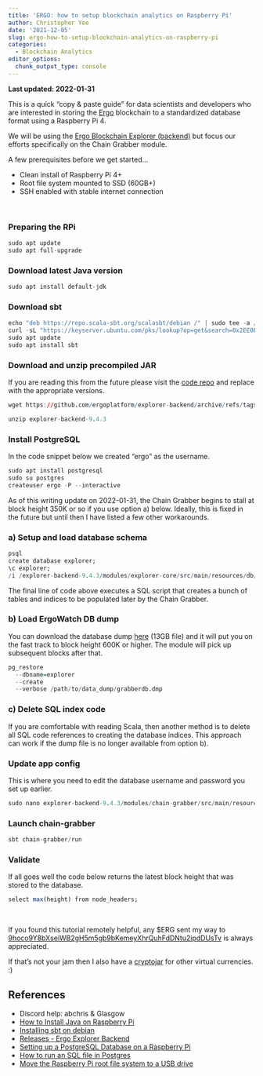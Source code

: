 ```yaml
---
title: 'ERGO: how to setup blockchain analytics on Raspberry Pi'
author: Christopher Yee
date: '2021-12-05'
slug: ergo-how-to-setup-blockchain-analytics-on-raspberry-pi
categories:
  - Blockchain Analytics
editor_options: 
  chunk_output_type: console
---
```


**Last updated: 2022-01-31**

This is a quick "copy & paste guide" for data scientists and developers who are interested in storing the [Ergo](https://ergoplatform.org/en/) blockchain to a standardized database format using a Raspberry Pi 4.

We will be using the [Ergo Blockchain Explorer (backend)](https://github.com/ergoplatform/explorer-backend) but focus our efforts specifically on the Chain Grabber module.

A few prerequisites before we get started...

* Clean install of Raspberry Pi 4+
* Root file system mounted to SSD (60GB+) 
* SSH enabled with stable internet connection

<br>

### Preparing the RPi
```r
sudo apt update
sudo apt full-upgrade
```

### Download latest Java version
```r
sudo apt install default-jdk
```

### Download sbt
```r
echo "deb https://repo.scala-sbt.org/scalasbt/debian /" | sudo tee -a /etc/apt/sources.list.d/sbt.list
curl -sL "https://keyserver.ubuntu.com/pks/lookup?op=get&search=0x2EE0EA64E40A89B84B2DF73499E82A75642AC823" | sudo apt-key add
sudo apt update
sudo apt install sbt
```

### Download and unzip precompiled JAR

If you are reading this from the future please visit the [code repo](https://github.com/ergoplatform/explorer-backend/releases) and replace with the appropriate versions.

```r
wget https://github.com/ergoplatform/explorer-backend/archive/refs/tags/9.4.3.zip

unzip explorer-backend-9.4.3
```

### Install PostgreSQL

In the code snippet below we created "ergo" as the username.

```r
sudo apt install postgresql
sudo su postgres
createuser ergo -P --interactive
```

As of this writing update on 2022-01-31, the Chain Grabber begins to stall at block height 350K or so if you use option a) below. Ideally, this is fixed in the future but until then I have listed a few other workarounds.

### a) Setup and load database schema
```r
psql
create database explorer;
\c explorer;
/i /explorer-backend-9.4.3/modules/explorer-core/src/main/resources/db/V9__Schema.sql
```

The final line of code above executes a SQL script that creates a bunch of tables and indices to be populated later by the Chain Grabber.

### b) Load ErgoWatch DB dump

You can download the database dump [here](https://ergo.watch/downloads/grabberdb.dmp) (13GB file) and it will put you on the fast track to block height 600K or higher. The module will pick up subsequent blocks after that.

```r
pg_restore
  --dbname=explorer
  --create
  --verbose /path/to/data_dump/grabberdb.dmp
```


### c) Delete SQL index code

If you are comfortable with reading Scala, then another method is to delete all SQL code references to creating the database indices. This approach can work if the dump file is no longer available from option b).

### Update app config

This is where you need to edit the database username and password you set up earlier. 

```r
sudo nano explorer-backend-9.4.3/modules/chain-grabber/src/main/resources/application.conf
```

### Launch chain-grabber
```r
sbt chain-grabber/run
```

### Validate

If all goes well the code below returns the latest block height that was stored to the database.

```r
select max(height) from node_headers;
```

<br>

If you found this tutorial remotely helpful, any $ERG sent my way to [9hoco9Y8bXseiWB2gH5m5gb9bKemeyXhrQuhFdDNtu2ipdDUsTv](https://explorer.ergoplatform.com/en/search?query=9hoco9Y8bXseiWB2gH5m5gb9bKemeyXhrQuhFdDNtu2ipdDUsTv) is always appreciated.

If that's not your jam then I also have a [cryptojar](https://www.christopheryee.org/cryptojar/) for other virtual currencies. :)

## References
* Discord help: abchris & Glasgow
* [How to Install Java on Raspberry Pi](https://phoenixnap.com/kb/install-java-raspberry-pi)
* [Installing sbt on debian](https://github.com/sbt/sbt/issues/6445#issuecomment-824491782)
* [Releases - Ergo Explorer Backend](https://github.com/ergoplatform/explorer-backend/releases)
* [Setting up a PostgreSQL Database on a Raspberry Pi](https://pimylifeup.com/raspberry-pi-postgresql/)
* [How to run an SQL file in Postgres](https://kb.objectrocket.com/postgresql/how-to-run-an-sql-file-in-postgres-846)
* [Move the Raspberry Pi root file system to a USB drive](https://www.pragmaticlinux.com/2020/08/move-the-raspberry-pi-root-file-system-to-a-usb-drive/)


<br>





